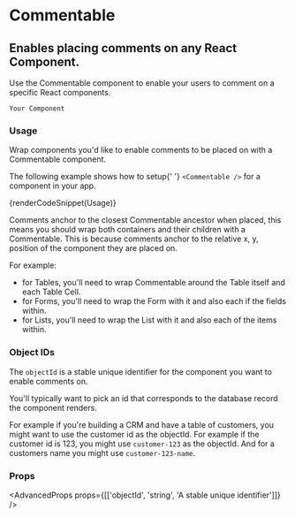 
# Commentable

## Enables placing comments on any React Component.

Use the Commentable component to enable your users to comment on a specific React components.

<ComponentDemo>
  <ProfileContext.Provider value={{ userId }}>
    <div
      style={{
        borderRadius: '6px',
        width: 320,
        height: 200,
        background: vars.color.bgContrastLow,
        alignItems: 'center',
        justifyContent: 'center',
        display: 'flex',
        position: 'relative',
      }}
    >
      <code style={{ position: 'absolute', top: 12, left: 12 }}>Your Component</code>
      <PinIcon />
    </div>
  </ProfileContext.Provider>
</ComponentDemo>

### Usage

Wrap components you'd like to enable comments to be placed on with a Commentable component.

The following example shows how to setup{' '} `<Commentable />` for a component in your app.

{renderCodeSnippet(Usage)}

Comments anchor to the closest Commentable ancestor when placed, this means you should wrap both containers and their children with a Commentable. This is because comments anchor to the relative x, y, position of the component they are placed on.

For example:

- for Tables, you'll need to wrap Commentable around the Table itself and each Table Cell.
- for Forms, you'll need to wrap the Form with it and also each if the fields within.
- for Lists, you'll need to wrap the List with it and also each of the items within.

### Object IDs

The `objectId` is a stable unique identifier for the component you want to enable comments on.

You'll typically want to pick an id that corresponds to the database record the component renders.

For example if you're building a CRM and have a table of customers, you might want to use the customer id as the objectId. For example if the customer id is 123, you might use `customer-123` as the objectId. And for a customers name you might use `customer-123-name`.

### Props

<AdvancedProps props={[['objectId', 'string', 'A stable unique identifier']]} />
